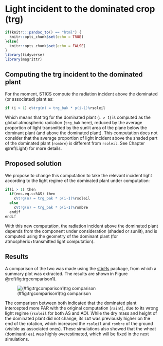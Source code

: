 # Light incident to the dominated crop (trg) {#trg}

```r
if(knitr:::pandoc_to() == "html") {
  knitr::opts_chunk$set(echo = TRUE)
}else{
  knitr::opts_chunk$set(echo = FALSE)
}
library(tidyverse)
library(magrittr)
```

## Computing the trg incident to the dominated plant

For the moment, STICS compute the radiation incident above the dominated (or associated) plant as:

```r
if (i > 1) c%trg(n) = trg_bak * p(i-1)%rsoleil
```

Which means that trg for the dominated plant (`i > 1`) is computed as the global atmospheric radiation (`trg_bak` here), reduced by the average proportion of light transmitted by the sunlit area of the plane below the dominant plant (and above the dominated plant).
This computation does not consider that the average proportion of light incident above the shaded part of the dominated plant (`rombre`) is different from `rsoleil`. See Chapter \@ref(Light) for more details. 

## Proposed solution

We propose to change this computation to take the relevant incident light according to the light regime of the dominated plant under computation:
```r
if(i > 1) then
  if(ens.eq.sc%AS) then
    c%trg(n) = trg_bak * p(i-1)%rsoleil
  else
    c%trg(n) = trg_bak * p(i-1)%rombre
  endif
endif
```

With this new computation, the radiation incident above the dominated plant depends from the component under consideration (shaded or sunlit), and is computed using the geometry of the dominant plant (for atmospheric+transmitted light computation).

## Results

A comparison of the two was made using the [sticRs](https://github.com/VEZY/sticRs) package, from which a summary plot was extracted. The results are shown in Figure \@ref(fig:trgcomparison1).

![(\#fig:trgcomparison1)trg comparison](img/trg-computation.png)

The comparison between both indicated that the dominated plant intercepted more PAR with the original computation (`raint`), due to its wrong light regime (`rsoleil` for both AS and AO). While the dry mass and height of the dominated plant did not change, its `LAI` was previously higher on the end of the rotation, which increased the `rsoleil` and `rombre` of the ground (visible as associated ones).
These simulations also showed that the wheat (dominant) `eai` was highly overestimated, which will be fixed in the next simulations. 






